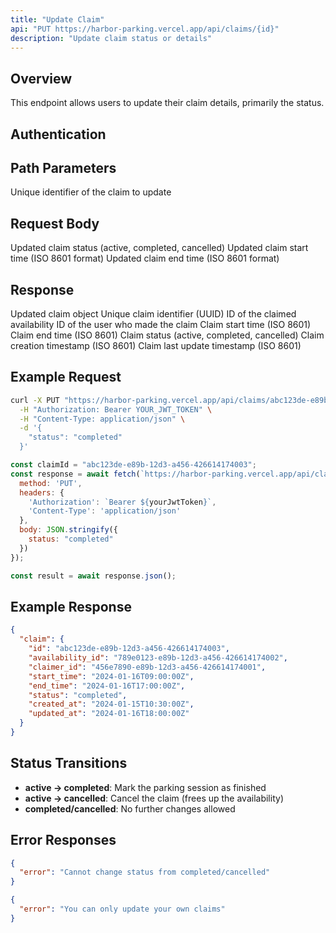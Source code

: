 ```yaml
---
title: "Update Claim"
api: "PUT https://harbor-parking.vercel.app/api/claims/{id}"
description: "Update claim status or details"
---
```


## Overview

This endpoint allows users to update their claim details, primarily the status.

## Authentication

<Snippet file="auth-required.mdx" />

## Path Parameters

<ParamField path="id" type="string" required>
  Unique identifier of the claim to update
</ParamField>

## Request Body

<ParamField body="status" type="string" optional>
  Updated claim status (active, completed, cancelled)
</ParamField>

<ParamField body="start_time" type="string" optional>
  Updated claim start time (ISO 8601 format)
</ParamField>

<ParamField body="end_time" type="string" optional>
  Updated claim end time (ISO 8601 format)
</ParamField>

## Response

<ResponseField name="claim" type="object" required>
  Updated claim object

  <Expandable title="Claim Object">
    <ResponseField name="id" type="string" required>
      Unique claim identifier (UUID)
    </ResponseField>
    <ResponseField name="availability_id" type="string" required>
      ID of the claimed availability
    </ResponseField>
    <ResponseField name="claimer_id" type="string" required>
      ID of the user who made the claim
    </ResponseField>
    <ResponseField name="start_time" type="string" required>
      Claim start time (ISO 8601)
    </ResponseField>
    <ResponseField name="end_time" type="string" required>
      Claim end time (ISO 8601)
    </ResponseField>
    <ResponseField name="status" type="string" required>
      Claim status (active, completed, cancelled)
    </ResponseField>
    <ResponseField name="created_at" type="string" required>
      Claim creation timestamp (ISO 8601)
    </ResponseField>
    <ResponseField name="updated_at" type="string" required>
      Claim last update timestamp (ISO 8601)
    </ResponseField>
  </Expandable>
</ResponseField>

## Example Request

<CodeGroup>

```bash cURL
curl -X PUT "https://harbor-parking.vercel.app/api/claims/abc123de-e89b-12d3-a456-426614174003" \
  -H "Authorization: Bearer YOUR_JWT_TOKEN" \
  -H "Content-Type: application/json" \
  -d '{
    "status": "completed"
  }'
```

```javascript JavaScript
const claimId = "abc123de-e89b-12d3-a456-426614174003";
const response = await fetch(`https://harbor-parking.vercel.app/api/claims/${claimId}`, {
  method: 'PUT',
  headers: {
    'Authorization': `Bearer ${yourJwtToken}`,
    'Content-Type': 'application/json'
  },
  body: JSON.stringify({
    status: "completed"
  })
});

const result = await response.json();
```

</CodeGroup>

## Example Response

<ResponseExample>

```json Success Response
{
  "claim": {
    "id": "abc123de-e89b-12d3-a456-426614174003",
    "availability_id": "789e0123-e89b-12d3-a456-426614174002",
    "claimer_id": "456e7890-e89b-12d3-a456-426614174001",
    "start_time": "2024-01-16T09:00:00Z",
    "end_time": "2024-01-16T17:00:00Z",
    "status": "completed",
    "created_at": "2024-01-15T10:30:00Z",
    "updated_at": "2024-01-16T18:00:00Z"
  }
}
```

</ResponseExample>

## Status Transitions

- **active → completed**: Mark the parking session as finished
- **active → cancelled**: Cancel the claim (frees up the availability)
- **completed/cancelled**: No further changes allowed

## Error Responses

<ResponseExample>

```json 400 Bad Request - Invalid Status
{
  "error": "Cannot change status from completed/cancelled"
}
```

```json 403 Forbidden
{
  "error": "You can only update your own claims"
}
```

</ResponseExample>